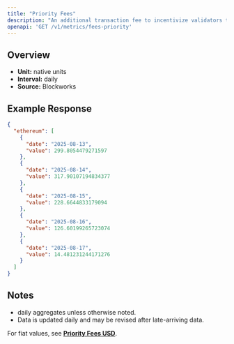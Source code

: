 ```yaml
---
title: "Priority Fees"
description: "An additional transaction fee to incentivize validators to prioritize and execute transactions."
openapi: 'GET /v1/metrics/fees-priority'
---
```


## Overview

- **Unit:** native units
- **Interval:** daily
- **Source:** Blockworks

## Example Response

```json
{
  "ethereum": [
    {
      "date": "2025-08-13",
      "value": 299.8054479271597
    },
    {
      "date": "2025-08-14",
      "value": 317.90107194834377
    },
    {
      "date": "2025-08-15",
      "value": 228.6644833179094
    },
    {
      "date": "2025-08-16",
      "value": 126.60199265723074
    },
    {
      "date": "2025-08-17",
      "value": 14.481231244171276
    }
  ]
}
```

## Notes
- daily aggregates unless otherwise noted.
- Data is updated daily and may be revised after late-arriving data.


<Note>For fiat values, see **[Priority Fees USD](./fees-priority-usd)**.</Note>